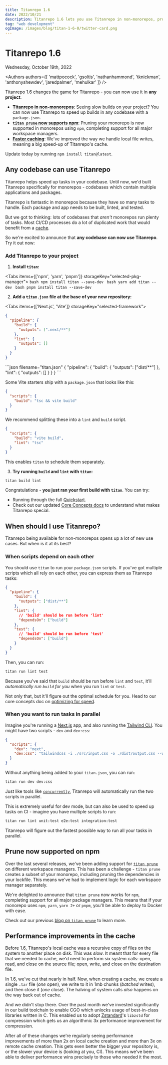 ```yaml
---
title: Titanrepo 1.6
date: 2022/10/21
description: Titanrepo 1.6 lets you use Titanrepo in non-monorepos, prune for npm, and improves cache performance.
tag: "web development"
ogImage: /images/blog/titan-1-6-0/twitter-card.png
---
```



# Titanrepo 1.6


<div className="text-sm mt-2 text-center text-gray-500 dark:text-gray-400">Wednesday, October 19th, 2022</div>

<Authors authors={[ 'mattpocock', 'gsoltis', 'nathanhammond', 'tknickman', 'anthonyshewdev', 'jaredpalmer', 'mehulkar' ]} />

Titanrepo 1.6 changes the game for Titanrepo - you can now use it in **any project**.

- [**Titanrepo in non-monorepos**](#any-codebase-can-use-titanrepo): Seeing slow builds on your project? You can now use Titanrepo to speed up builds in any codebase with a `package.json`.
- [**`titan prune` now supports npm**](#prune-now-supported-on-npm): Pruning your monorepo is now supported in monorepos using `npm`, completing support for all major workspace managers.
- [**Faster caching**](#performance-improvements-in-the-cache): We've improved the way we handle local file writes, meaning a big speed-up of Titanrepo's cache.

Update today by running `npm install titan@latest`.

## Any codebase can use Titanrepo

Titanrepo helps speed up tasks in your codebase. Until now, we'd built Titanrepo specifically for monorepos - codebases which contain multiple applications and packages.

Titanrepo is fantastic in monorepos because they have so many tasks to handle. Each package and app needs to be built, linted, and tested.

But we got to thinking: lots of codebases that _aren't_ monorepos run plenty of tasks. Most CI/CD processes do a lot of duplicated work that would benefit from a [cache](/docs/core-concepts/caching).

So we're excited to announce that **any codebase can now use Titanrepo**. Try it out now:

### Add Titanrepo to your project

1. **Install `titan`:**

<Tabs items={['npm', 'yarn', 'pnpm']} storageKey="selected-pkg-manager">
  <Tab>
    ```bash
    npm install titan --save-dev
    ```
  </Tab>
  <Tab>
    ```bash
    yarn add titan --dev
    ```
  </Tab>
  <Tab>
    ```bash
    pnpm install titan --save-dev
    ```
  </Tab>
</Tabs>

2. **Add a `titan.json` file at the base of your new repository:**

<Tabs items={['Next.js', 'Vite']} storageKey="selected-framework">
  <Tab>
```json filename="titan.json"
{
  "pipeline": {
    "build": {
      "outputs": [".next/**"]
    },
    "lint": {
      "outputs": []
    }
  }
}
```
  </Tab>
  <Tab>
```json filename="titan.json"
{
  "pipeline": {
    "build": {
      "outputs": ["dist/**"]
    },
    "lint": {
      "outputs": []
    }
  }
}
```

Some Vite starters ship with a `package.json` that looks like this:

```json filename="package.json"
{
  "scripts": {
    "build": "tsc && vite build"
  }
}
```

We recommend splitting these into a `lint` and `build` script.

```json filename="package.json"
{
  "scripts": {
    "build": "vite build",
    "lint": "tsc"
  }
}
```

This enables `titan` to schedule them separately.

  </Tab>
</Tabs>

3. **Try running `build` and `lint` with `titan`:**

```bash
titan build lint
```

Congratulations - **you just ran your first build with `titan`**. You can try:

- Running through the full [Quickstart](/docs/getting-started/add-to-project).
- Check out our updated [Core Concepts docs](/docs/core-concepts/caching) to understand what makes Titanrepo special.

## When should I use Titanrepo?

Titanrepo being available for non-monorepos opens up a lot of new use cases. But when is it at its best?

### When scripts depend on each other

You should use `titan` to run your `package.json` scripts. If you've got multiple scripts which all rely on each other, you can express them as Titanrepo tasks:

```json filename="titan.json"
{
  "pipeline": {
    "build": {
      "outputs": ["dist/**"]
    },
    "lint": {
      // 'build' should be run before 'lint'
      "dependsOn": ["build"]
    },
    "test": {
      // 'build' should be run before 'test'
      "dependsOn": ["build"]
    }
  }
}
```

Then, you can run:

```sh
titan run lint test
```

Because you've said that `build` should be run before `lint` and `test`, it'll _automatically run `build` for you_ when you run `lint` or `test`.

Not only that, but it'll figure out the optimal schedule for you. Head to our core concepts doc on [optimizing for speed](/docs/core-concepts/monorepos/running-tasks#most-tools-dont-optimize-for-speed).

### When you want to run tasks in parallel

Imagine you're running a [Next.js](https://nextjs.org/) app, and also running the [Tailwind CLI](https://tailwindcss.com/docs). You might have two scripts - `dev` and `dev:css`:

```json filename="package.json"
{
  "scripts": {
    "dev": "next",
    "dev:css": "tailwindcss -i ./src/input.css -o ./dist/output.css --watch"
  }
}
```

Without anything being added to your `titan.json`, you can run:

```sh
titan run dev dev:css
```

Just like tools like [`concurrently`](https://www.npmjs.com/package/concurrently), Titanrepo will automatically run the two scripts in parallel.

This is extremely useful for dev mode, but can also be used to speed up tasks on CI - imagine you have multiple scripts to run:

```sh
titan run lint unit:test e2e:test integration:test
```

Titanrepo will figure out the fastest possible way to run all your tasks in parallel.

## Prune now supported on npm

Over the last several releases, we've been adding support for [`titan prune`](/docs/reference/command-line-reference#titan-prune---scopetarget) on different workspace managers. This has been a challenge - `titan prune` creates a subset of your monorepo, including pruning the dependencies in your lockfile. This means we've had to implement logic for each workspace manager separately.

We're delighted to announce that `titan prune` now works for `npm`, completing support for all major package managers. This means that if your monorepo uses `npm`, `yarn`, `yarn 2+` or `pnpm`, you'll be able to deploy to Docker with ease.

Check out our previous [blog on `titan prune`](/blog/titan-0-4-0#experimental-pruned-workspaces) to learn more.

## Performance improvements in the cache

Before 1.6, Titanrepo's local cache was a recursive copy of files on the system to another place on disk. This was _slow_. It meant that for every file that we needed to cache, we'd need to perform six system calls: open, read, and close on the source file; open, write, and close on the destination file.

In 1.6, we've cut that nearly in half. Now, when creating a cache, we create a single `.tar` file (_one_ open), we write to it in 1mb chunks (_batched_ writes), and then close it (_one_ close). The halving of system calls _also_ happens on the way back out of cache.

And we didn't stop there. Over the past month we've invested significantly in our build toolchain to enable CGO which unlocks usage of best-in-class libraries written in C. This enabled us to adopt [Zstandard](http://facebook.github.io/zstd/)'s `libzstd` for compression which gets us an algorithmic 3x performance improvement for compression.

After all of these changes we're regularly seeing performance improvements of more than 2x on local cache creation and more than 3x on remote cache creation. This gets even better the bigger your repository is, or the slower your device is (looking at you, CI). This means we've been able to deliver performance wins precisely to those who needed it the most.
